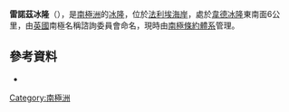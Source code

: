 {{coord|69|3|S|67|1|W|display=title}}

'''雷諾茲冰隆'''（{{lang-en|Reynolds Ice Rise}}），是[[南極洲|南極洲]]的[[冰隆|冰隆]]，位於[[法利埃海岸|法利埃海岸]]，處於[[韋德冰隆|韋德冰隆]]東南面6公里，由[[英國|英國]]南極名稱諮詢委員會命名，現時由[[南極條約體系|南極條約體系]]管理。

==參考資料==
*{{usgs-gazetteer}}

{{DEFAULTSORT:Reynolds Ice Rise}}
[[Category:南極洲|Category:南極洲]]


{{FallièresCoast-geo-stub}}